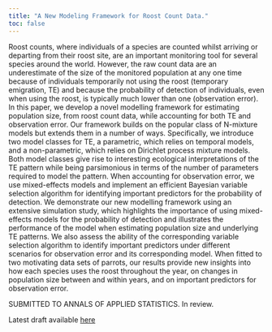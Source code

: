 ```yaml
---
title: "A New Modeling Framework for Roost Count Data."
toc: false
---
```


Roost counts, where individuals of a species are counted whilst arriving or departing from their roost site, are an important monitoring tool for several species around the world. However, the raw count data are an underestimate of the size of the monitored population at any one time because of individuals temporarily not using the roost (temporary emigration, TE) and because the probability of detection of individuals, even when using the roost, is typically much lower than one (observation error). In this paper, we develop a novel modelling framework for estimating population size, from roost count data, while accounting for both TE and observation error. Our framework builds on the popular class of N-mixture models but extends them in a number of ways. Specifically, we introduce two model classes for TE, a parametric, which relies on temporal models, and a non-parametric, which relies on Dirichlet process mixture models. Both model classes give rise to interesting ecological interpretations of the TE pattern while being parsimonious in terms of the number of parameters required to model the pattern. When accounting for observation error, we use mixed-effects models and implement an efficient Bayesian variable selection algorithm for identifying important predictors for the probability of detection. We demonstrate our new modelling framework using an extensive simulation study, which highlights the importance of using mixed-effects models for the probability of detection and illustrates the performance of the model when estimating population size and underlying TE patterns. We also assess the ability of the corresponding variable selection algorithm to identify important predictors under different scenarios for observation error and its corresponding model. When fitted to two motivating data sets of parrots, our results provide new insights into how each species uses the roost throughout the year, on changes in population size between and within years, and on important predictors for observation error. 

SUBMITTED TO ANNALS OF APPLIED STATISTICS. In review.

Latest draft available [here](A-new-modelling-framework-for-roost-count-data.pdf)
